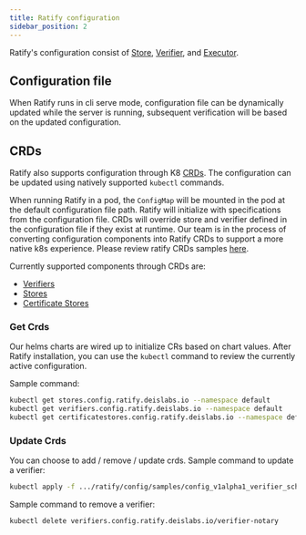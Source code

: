 ```yaml
---
title: Ratify configuration
sidebar_position: 2
---
```


Ratify's configuration consist of [Store](./Developer/store.mdx), [Verifier](./Developer/verifier.mdx),
and [Executor](./Developer/executor.mdx). 

## Configuration file
When Ratify runs in cli serve mode, configuration file can be dynamically updated while the server is running, subsequent verification will be based on the updated configuration.

## CRDs
Ratify also supports configuration through K8 [CRDs](https://kubernetes.io/docs/concepts/extend-kubernetes/api-extension/custom-resources/). The configuration can be updated using natively supported `kubectl` commands.

When running Ratify in a pod, the `ConfigMap` will be mounted in the pod at the default configuration file path. Ratify will initialize with specifications from the configuration file. CRDs will override store and verifier defined in the configuration file if they exist at runtime. Our team is in the process of converting configuration components into Ratify CRDs to support a more native k8s experience. Please review ratify CRDs samples [here](https://github.com/deislabs/ratify/tree/main/config/samples).

Currently supported components through CRDs are:

- [Verifiers](../docs/references/crds/verifiers.mdx)
- [Stores](../docs/references/crds/stores.mdx)
- [Certificate Stores](../docs/references/crds/certificate-stores.mdx)

### Get Crds
Our helms charts are wired up to initialize CRs based on chart values. 
After Ratify installation, you can use the `kubectl` command to review the currently active configuration.

Sample command:
```bash
kubectl get stores.config.ratify.deislabs.io --namespace default
kubectl get verifiers.config.ratify.deislabs.io --namespace default
kubectl get certificatestores.config.ratify.deislabs.io --namespace default
```
### Update Crds
You can choose to add / remove / update crds. 
Sample command to update a verifier:
```bash
kubectl apply -f .../ratify/config/samples/config_v1alpha1_verifier_schemavalidator.yaml
```
Sample command to remove a verifier:
```bash
kubectl delete verifiers.config.ratify.deislabs.io/verifier-notary 
```